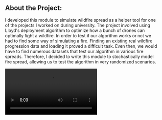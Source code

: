 ## About the Project:

I developed this module to simulate wildfire spread as a helper tool for one of the projects
I worked on during university. The project involved using Lloyd's deployment algorithm to optimize
how a bunch of drones can optimally fight a wildfire. In order to test if our algorithm works or not 
we had to find some way of simulating a fire. Finding an existing real wildfire progression data and
loading it proved a difficult task. Even then, we would have to find numerous datasets that test
our algorithm in various fire spreads. Therefore, I decided to write this module to stochastically
model fire spread, allowing us to test the algorithm in very randomized scenarios. 

<Video src="https://f004.backblazeb2.com/file/websitev1/fire_animation.mp4" caption="Fire simulation" />
<Video src="https://f004.backblazeb2.com/file/websitev1/fire_animation_2.mp4" caption="Fire simulation" />

## Technical Information:

I developed the module in Python. The fire spread is based on cellular automaton concepts. The 
area of spread is defined as a matrix. Then a few overlapping matrices are defined to indicate
each cell's vegetation, moisture levels, and population density. These factors impact the intensity
of the fire in different areas as it spreads, creating more parameters for our algorithm to optimize
where to fight the fire from. I also added wind speed as a parameter as well, which adds another layer
of randomness for the fire spread. 
<ImageSrc src="https://f004.backblazeb2.com/file/websitev1/importance_map.jpeg" caption="Map values" />
